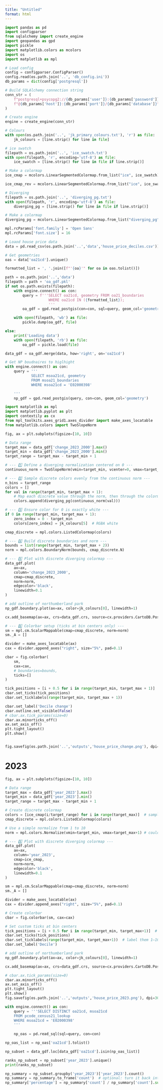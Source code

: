 ```yaml
---
title: "Untitled"
format: html
---
```



```python
import pandas as pd
import configparser
from sqlalchemy import create_engine
import geopandas as gpd
import pickle
import matplotlib.colors as mcolors
import os
import matplotlib as mpl

# Load config
config = configparser.ConfigParser()
config.read(os.path.join('..', 'db_config.ini'))
db_params = dict(config['postgresql'])

# Build SQLAlchemy connection string
conn_str = (
    f"postgresql+psycopg2://{db_params['user']}:{db_params['password']}"
    f"@{db_params['host']}:{db_params['port']}/{db_params['database']}"
)

# Create engine
engine = create_engine(conn_str)

# Colours
with open(os.path.join('..', 'jk_primary_colours.txt'), 'r') as file:
    jk_colours = [line.strip() for line in file]

# ice swatch
filepath = os.path.join('..', 'ice_swatch.txt')
with open(filepath, 'r', encoding='utf-8') as file:
    ice_swatch = [line.strip() for line in file if line.strip()]

# Make a colormap
ice_cmap = mcolors.LinearSegmentedColormap.from_list("ice", ice_swatch)

ice_cmap_rev = mcolors.LinearSegmentedColormap.from_list("ice", ice_swatch).reversed()

# Diverging
filepath = os.path.join('..', 'diverging_pg.txt')
with open(filepath, 'r', encoding='utf-8') as file:
    diverging_pg = [line.strip() for line in file if line.strip()]

# Make a colormap
diverging_pg = mcolors.LinearSegmentedColormap.from_list("diverging_pg", diverging_pg)

mpl.rcParams['font.family'] = 'Open Sans'
mpl.rcParams['font.size'] = 16
```


```python
# Loaod house price data
data = pd.read_csv(os.path.join('..','data','house_price_deciles.csv'))

# Get geometries
oas = data['oa21cd'].unique()

formatted_list = ', '.join([f"'{oa}'" for oa in oas.tolist()])

path = os.path.join('..','data')
filepath = path + 'oa_gdf.pkl'
if not os.path.exists(filepath):
    with engine.connect() as con:
        query = f'''SELECT oa21cd, geometry FROM oa21_boundaries
                    WHERE oa21cd IN ({formatted_list});
                    '''
        oa_gdf = gpd.read_postgis(con=con, sql=query, geom_col='geometry')

    with open(filepath, 'wb') as file:
        pickle.dump(oa_gdf, file)

else:
    print('Loading data')
    with open(filepath, 'rb') as file:
        oa_gdf = pickle.load(file)

data_gdf = oa_gdf.merge(data, how='right', on='oa21cd')
```

```python
# Get NP boudnaires to higlhight
with engine.connect() as con:
    query = '''
            SELECT msoa21cd, geometry
            FROM msoa21_boundaries
            WHERE msoa21cd = 'E02000398'

    '''
    np_gdf = gpd.read_postgis(query, con=con, geom_col='geometry')
```

```python
import matplotlib as mpl
import matplotlib.pyplot as plt
import contextily as cx
from mpl_toolkits.axes_grid1.axes_divider import make_axes_locatable
from matplotlib.colors import TwoSlopeNorm

fig, ax = plt.subplots(figsize=[10, 10])

# Data range
target_max = data_gdf['change_2023_2000'].max()
target_min = data_gdf['change_2023_2000'].min()
target_range = target_max - target_min + 1

# --- 1️⃣ Define a diverging normalization centered on 0 ---
continuous_norm = TwoSlopeNorm(vmin=target_min, vcenter=0, vmax=target_max)

# --- 2️⃣ Sample discrete colors evenly from the continuous norm ---
n_bins = target_range
colors = []
for val in range(target_min, target_max + 1):
    # Map each discrete value through the norm, then through the colormap
    colors.append(diverging_pg(continuous_norm(val)))

# --- 3️⃣ Ensure color for 0 is exactly white ---
if 0 in range(target_min, target_max + 1):
    zero_index = 0 - target_min
    colors[zero_index] = jk_colours[5]  # RGBA white

cmap_discrete = mpl.colors.ListedColormap(colors)

# --- 4️⃣ Build discrete boundaries and norm ---
bounds = list(range(target_min, target_max + 2))
norm = mpl.colors.BoundaryNorm(bounds, cmap_discrete.N)

# --- 5️⃣ Plot with discrete diverging colormap ---
data_gdf.plot(
    ax=ax,
    column='change_2023_2000',
    cmap=cmap_discrete,
    norm=norm,
    edgecolor='black',
    linewidth=0.1
)

# add outline of northumberland park
np_gdf.boundary.plot(ax=ax, color=jk_colours[0], linewidth=1)

cx.add_basemap(ax=ax, crs=data_gdf.crs, source=cx.providers.CartoDB.Positron)

# --- 6️⃣ Colorbar setup (ticks at bin centers only) ---
sm = mpl.cm.ScalarMappable(cmap=cmap_discrete, norm=norm)
sm._A = []

divider = make_axes_locatable(ax)
cax = divider.append_axes("right", size="5%", pad=0.1)

cbar = fig.colorbar(
    sm, 
    cax=cax, 
    # boundaries=bounds, 
    ticks=[]
)

tick_positions = [i + 0.5 for i in range(target_min, target_max + 1)]
cbar.set_ticks(tick_positions)
cbar.set_ticklabels(range(target_min, target_max + 1))

cbar.set_label('Decile change')
cbar.outline.set_visible(False)
# cbar.ax.tick_params(size=0)
cbar.ax.minorticks_off()
ax.set_axis_off()
plt.tight_layout()
plt.show()


fig.savefig(os.path.join('..','outputs','house_price_change.png'), dpi=300, bbox_inches='tight')
```

# 2023

```python
fig, ax = plt.subplots(figsize=[10, 10])

# Data range
target_max = data_gdf['year_2023'].max()
target_min = data_gdf['year_2023'].min()
target_range = target_max - target_min + 1

# Create discrete colormap
colors = [ice_cmap(i/target_range) for i in range(target_max)]  # sample 10 discrete colors - using i/9 ensures last colour is used
cmap_discrete = mpl.colors.ListedColormap(colors)

# Use a simple normalize from 1 to 10
norm = mpl.colors.Normalize(vmin=target_min, vmax=target_max+1) # could be +1?

# --- 5️⃣ Plot with discrete diverging colormap ---
data_gdf.plot(
    ax=ax,
    column='year_2023',
    cmap=ice_cmap,
    norm=norm,
    edgecolor='black',
    linewidth=0.1
)

sm = mpl.cm.ScalarMappable(cmap=cmap_discrete, norm=norm)
sm._A = []

divider = make_axes_locatable(ax)
cax = divider.append_axes("right", size="5%", pad=0.1)

# Create colorbar
cbar = fig.colorbar(sm, cax=cax)

# Set custom ticks at bin centers
tick_positions = [i + 0.5 for i in range(target_min, target_max+1)]  # 1.5, 2.5, ..., 9.5
cbar.set_ticks(tick_positions)
cbar.set_ticklabels(range(target_min, target_max+1))  # label them 1–10
cbar.set_label('Decile')

# add outline of northumberland park
np_gdf.boundary.plot(ax=ax, color=jk_colours[0], linewidth=1)

cx.add_basemap(ax=ax, crs=data_gdf.crs, source=cx.providers.CartoDB.Positron)

# cbar.ax.tick_params(size=0)
cbar.ax.minorticks_off()
ax.set_axis_off()
plt.tight_layout()
plt.show()
fig.savefig(os.path.join('..','outputs','house_price_2023.png'), dpi=300, bbox_inches='tight')
```


```python
with engine.connect() as con:
    query = '''SELECT DISTINCT oa21cd, msoa21cd
    FROM pcode_census21_lookup 
    WHERE msoa21cd = 'E02000398'
    '''
    
    np_oas = pd.read_sql(sql=query, con=con)

np_oas_list = np_oas['oa21cd'].tolist()

np_subset = data_gdf.loc[data_gdf['oa21cd'].isin(np_oas_list)]

ranks_np_subset = np_subset['year_2023'].unique()
print(ranks_np_subset)

np_summary = np_subset.groupby('year_2023')['year_2023'].count()
np_summary = np_summary.to_frame('count')  # optional: turn it back into a DataFrame
np_summary['percentage'] = np_summary['count'] / np_summary['count'].sum() * 100


```